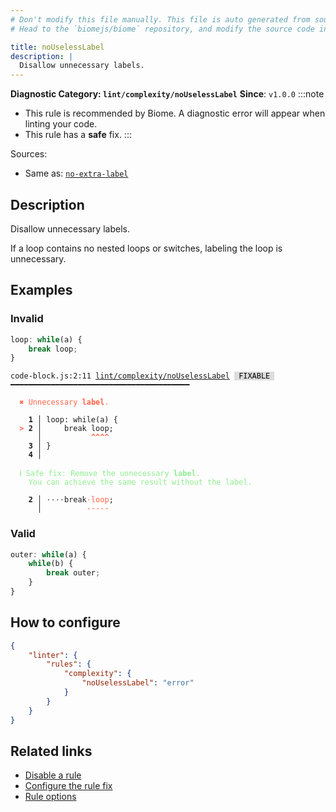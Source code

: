 ```yaml
---
# Don't modify this file manually. This file is auto generated from source, and you will lose your changes next time the website is built.
# Head to the `biomejs/biome` repository, and modify the source code in there.

title: noUselessLabel
description: |
  Disallow unnecessary labels.
---
```


**Diagnostic Category: `lint/complexity/noUselessLabel`**
<Tabs>
<TabItem label="JavaScript (and super languages)" icon="seti:javascript">
**Since**: `v1.0.0`
:::note
- This rule is recommended by Biome. A diagnostic error will appear when linting your code.
- This rule has a **safe** fix.
:::

Sources: 
- Same as: <a href="https://eslint.org/docs/latest/rules/no-extra-label" target="_blank"><code>no-extra-label</code></a>

## Description
Disallow unnecessary labels.

If a loop contains no nested loops or switches, labeling the loop is unnecessary.

## Examples

### Invalid

```js
loop: while(a) {
    break loop;
}
```

<pre class="language-text"><code class="language-text">code-block.js:2:11 <a href="https://biomejs.dev/linter/rules/no-useless-label">lint/complexity/noUselessLabel</a> <span style="color: #000; background-color: #ddd;"> FIXABLE </span> ━━━━━━━━━━━━━━━━━━━━━━━━━━━━━━━━━━━━━━━━<br /><br />  <strong><span style="color: Tomato;">✖</span></strong> <span style="color: Tomato;">Unnecessary </span><span style="color: Tomato;"><strong>label</strong></span><span style="color: Tomato;">.</span><br />  <br />    <strong>1 │ </strong>loop: while(a) &#123;<br />  <strong><span style="color: Tomato;">&gt;</span></strong> <strong>2 │ </strong>    break loop;<br />   <strong>   │ </strong>          <strong><span style="color: Tomato;">^</span></strong><strong><span style="color: Tomato;">^</span></strong><strong><span style="color: Tomato;">^</span></strong><strong><span style="color: Tomato;">^</span></strong><br />    <strong>3 │ </strong>&#125;<br />    <strong>4 │ </strong><br />  <br />  <strong><span style="color: lightgreen;">ℹ</span></strong> <span style="color: lightgreen;">Safe fix</span><span style="color: lightgreen;">: </span><span style="color: lightgreen;">Remove the unnecessary </span><span style="color: lightgreen;"><strong>label</strong></span><span style="color: lightgreen;">.<br /></span>    <span style="color: lightgreen;">You can achieve the same result without the label.</span><br />  <br />  <strong>  2 │ </strong><span style="opacity: 0.8;">·</span><span style="opacity: 0.8;">·</span><span style="opacity: 0.8;">·</span><span style="opacity: 0.8;">·</span>break<span style="opacity: 0.8;"><span style="color: Tomato;">·</span></span><span style="color: Tomato;">l</span><span style="color: Tomato;">o</span><span style="color: Tomato;">o</span><span style="color: Tomato;">p</span>;<br />  <strong>    │ </strong>         <span style="color: Tomato;">-</span><span style="color: Tomato;">-</span><span style="color: Tomato;">-</span><span style="color: Tomato;">-</span><span style="color: Tomato;">-</span> <br /></code></pre>

### Valid

```js
outer: while(a) {
    while(b) {
        break outer;
    }
}
```

## How to configure
```json title="biome.json"
{
	"linter": {
		"rules": {
			"complexity": {
				"noUselessLabel": "error"
			}
		}
	}
}

```
## Related links

- [Disable a rule](/linter/#disable-a-lint-rule)
- [Configure the rule fix](/linter#configure-the-rule-fix)
- [Rule options](/linter/#rule-options)

</TabItem>
</Tabs>

